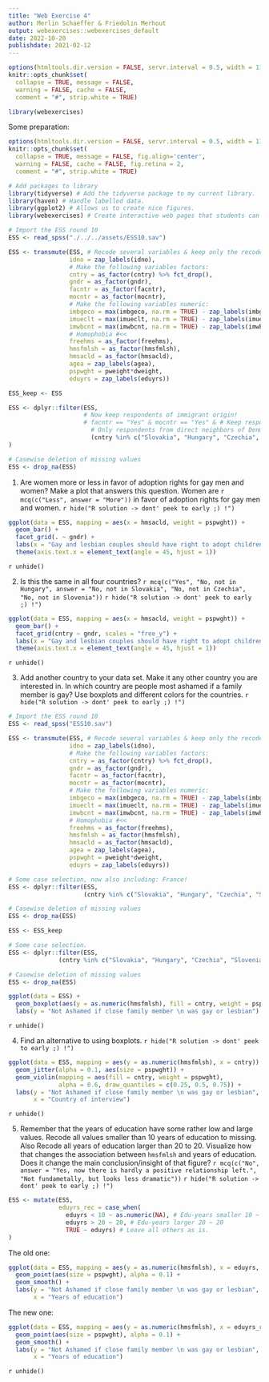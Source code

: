 ```yaml
---
title: "Web Exercise 4"
author: Merlin Schaeffer & Friedolin Merhout
output: webexercises::webexercises_default
date: 2022-10-20
publishdate: 2021-02-12
---
```


```r
options(htmltools.dir.version = FALSE, servr.interval = 0.5, width = 115, digits = 2)
knitr::opts_chunk$set(
  collapse = TRUE, message = FALSE, 
  warning = FALSE, cache = FALSE,
  comment = "#", strip.white = TRUE)

library(webexercises)
```

Some preparation:
```r
options(htmltools.dir.version = FALSE, servr.interval = 0.5, width = 115, digits = 2)
knitr::opts_chunk$set(
  collapse = TRUE, message = FALSE, fig.align='center',
  warning = FALSE, cache = FALSE, fig.retina = 2,
  comment = "#", strip.white = TRUE)

# Add packages to library
library(tidyverse) # Add the tidyverse package to my current library.
library(haven) # Handle labelled data.
library(ggplot2) # Allows us to create nice figures.
library(webexercises) # Create interactive web pages that students can use in self-guided learning.
```

```r
# Import the ESS round 10
ESS <- read_spss("./../../assets/ESS10.sav")
```

```r
ESS <- transmute(ESS, # Recode several variables & keep only the recoded ones (i.e., transmute vs mutate). #<<
                 idno = zap_labels(idno),
                 # Make the following variables factors:
                 cntry = as_factor(cntry) %>% fct_drop(), 
                 gndr = as_factor(gndr),
                 facntr = as_factor(facntr),
                 mocntr = as_factor(mocntr),
                 # Make the following variables numeric:
                 imbgeco = max(imbgeco, na.rm = TRUE) - zap_labels(imbgeco), # Also turn scale around.
                 imueclt = max(imueclt, na.rm = TRUE) - zap_labels(imueclt), # Also turn scale around.
                 imwbcnt = max(imwbcnt, na.rm = TRUE) - zap_labels(imwbcnt), # Also turn scale around.
                 # Homophobia #<<
                 freehms = as_factor(freehms),
                 hmsfmlsh = as_factor(hmsfmlsh),
                 hmsacld = as_factor(hmsacld),
                 agea = zap_labels(agea),
                 pspwght = pweight*dweight,
                 eduyrs = zap_labels(eduyrs))
```

```r
ESS_keep <- ESS
```

```r
ESS <- dplyr::filter(ESS,
                     # Now keep respondents of immigrant origin!
                     # facntr == "Yes" & mocntr == "Yes" & # Keep respondents of immigrant origin #<<
                       # Only respondents from direct neighbors of Denmark:
                       (cntry %in% c("Slovakia", "Hungary", "Czechia", "Slovenia"))
)

# Casewise deletion of missing values
ESS <- drop_na(ESS)
```

1. Are women more or less in favor of adoption rights for gay men and women? Make a plot that answers this question. Women are `r mcq(c("Less", answer = "More"))` in favor of adoption rights for gay men and women.
`r hide("R solution -> dont' peek to early ;) !")`
```r
ggplot(data = ESS, mapping = aes(x = hmsacld, weight = pspwght)) +
  geom_bar() +
  facet_grid(. ~ gndr) +
  labs(x = "Gay and lesbian couples should have right to adopt children") +
  theme(axis.text.x = element_text(angle = 45, hjust = 1))
```
`r unhide()`

2. Is this the same in all four countries? `r mcq(c("Yes", "No, not in Hungary", answer = "No, not in Slovakia", "No, not in Czechia", "No, not in Slovenia"))`
`r hide("R solution -> dont' peek to early ;) !")`
```r
ggplot(data = ESS, mapping = aes(x = hmsacld, weight = pspwght)) +
  geom_bar() +
  facet_grid(cntry ~ gndr, scales = "free_y") +
  labs(x = "Gay and lesbian couples should have right to adopt children") +
  theme(axis.text.x = element_text(angle = 45, hjust = 1))
```
`r unhide()`

3. Add another country to your data set. Make it any other country you are interested in. In which country are people most ashamed if a family member is gay? Use boxplots and different colors for the countries.
`r hide("R solution -> dont' peek to early ;) !")`
```r
# Import the ESS round 10
ESS <- read_spss("ESS10.sav")

ESS <- transmute(ESS, # Recode several variables & keep only the recoded ones (i.e., transmute vs mutate). #<<
                 idno = zap_labels(idno),
                 # Make the following variables factors:
                 cntry = as_factor(cntry) %>% fct_drop(), 
                 gndr = as_factor(gndr),
                 facntr = as_factor(facntr),
                 mocntr = as_factor(mocntr),
                 # Make the following variables numeric:
                 imbgeco = max(imbgeco, na.rm = TRUE) - zap_labels(imbgeco), # Also turn scale around.
                 imueclt = max(imueclt, na.rm = TRUE) - zap_labels(imueclt), # Also turn scale around.
                 imwbcnt = max(imwbcnt, na.rm = TRUE) - zap_labels(imwbcnt), # Also turn scale around.
                 # Homophobia #<<
                 freehms = as_factor(freehms),
                 hmsfmlsh = as_factor(hmsfmlsh),
                 hmsacld = as_factor(hmsacld),
                 agea = zap_labels(agea),
                 pspwght = pweight*dweight,
                 eduyrs = zap_labels(eduyrs))

# Some case selection, now also including: France!
ESS <- dplyr::filter(ESS,
                     (cntry %in% c("Slovakia", "Hungary", "Czechia", "Slovenia", "France")))

# Casewise deletion of missing values
ESS <- drop_na(ESS)
```

```r
ESS <- ESS_keep

# Some case selection.
ESS <- dplyr::filter(ESS,
              (cntry %in% c("Slovakia", "Hungary", "Czechia", "Slovenia", "France")))

# Casewise deletion of missing values
ESS <- drop_na(ESS)
```

```r
ggplot(data = ESS) +
  geom_boxplot(aes(y = as.numeric(hmsfmlsh), fill = cntry, weight = pspwght)) +
  labs(y = "Not Ashamed if close family member \n was gay or lesbian")
```
`r unhide()`

4. Find an alternative to using boxplots.
`r hide("R solution -> dont' peek to early ;) !")`
```r
ggplot(data = ESS, mapping = aes(y = as.numeric(hmsfmlsh), x = cntry)) +
  geom_jitter(alpha = 0.1, aes(size = pspwght)) +
  geom_violin(mapping = aes(fill = cntry, weight = pspwght), 
              alpha = 0.6, draw_quantiles = c(0.25, 0.5, 0.75)) +
  labs(y = "Not Ashamed if close family member \n was gay or lesbian",
       x = "Country of interview")
```
`r unhide()`

5. Remember that the years of education have some rather low and large values. Recode all values smaller than 10 years of education to missing. Also Recode all years of education larger than 20 to 20. Visualize how that changes the association between `hmsfmlsh` and years of education. Does it change the main conclusion/insight of that figure? `r mcq(c("No", answer = "Yes, now there is hardly a positive relationship left.", "Not fundametally, but looks less dramatic"))`
`r hide("R solution -> dont' peek to early ;) !")`
```r
ESS <- mutate(ESS,
              eduyrs_rec = case_when(
                eduyrs < 10 ~ as.numeric(NA), # Edu-years smaller 10 ~ Missing
                eduyrs > 20 ~ 20, # Edu-years larger 20 ~ 20
                TRUE ~ eduyrs) # Leave all others as is.
)
```

The old one:
```r
ggplot(data = ESS, mapping = aes(y = as.numeric(hmsfmlsh), x = eduyrs, weight = pspwght)) +
  geom_point(aes(size = pspwght), alpha = 0.1) +
  geom_smooth() +
  labs(y = "Not Ashamed if close family member \n was gay or lesbian",
       x = "Years of education")
```

The new one:
```r
ggplot(data = ESS, mapping = aes(y = as.numeric(hmsfmlsh), x = eduyrs_rec, weight = pspwght)) +
  geom_point(aes(size = pspwght), alpha = 0.1) +
  geom_smooth() +
  labs(y = "Not Ashamed if close family member \n was gay or lesbian",
       x = "Years of education")
```
`r unhide()`